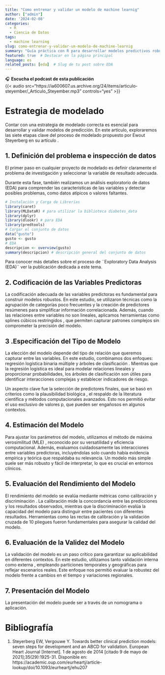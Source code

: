 ```yaml
---
title: "Como entrenar y validar un modelo de machine learnig"
author: ["admin"]
date: '2024-02-08'
categories:
  - R
  - Ciencia de Datos
tags:
  - machine learning
slug: como-entrenar-y-validar-un-modelo-de-machine-learnig
summary: "Guía práctica con R para desarrollar modelos predictivos robustos en entornos clínicos, siguiendo la metodología de Steyerberg"
featured: true  # Destacar en la página principal
language: es
related_posts: [eda]  # Slug de tu post sobre EDA
---
```


🎧 **Escucha el podcast de esta publicación**  
{{< audio src="https://ia600607.us.archive.org/24/items/articulo-steyember/_Articulo_Steyember.mp3" controls="yes" >}}  


# Estrategia de modelado

Contar con una estrategia de modelado correcta es esencial para desarrollar y validar modelos de predicción. En este artículo, exploraremos las siete etapas clave del proceso de modelado propuesto por Ewout Steyerberg en su artículo . 

## 1. Definición del problema e inspección de datos {#sec-1}

El primer paso en cualquier proyecto de modelado es definir claramente el problema de investigación y seleccionar la variable de resultado adecuada. 

Durante esta fase, también realizamos un análisis exploratorio de datos (EDA) para comprender las características de las variables y detectar posibles problemas, como datos atípicos o valores faltantes. 


```r
# Instalación y Carga de Librerías
library(caret)
library(MLDataR) # para utilizar la biblioteca diabetes_data
library(dplyr)
library(dlookr) # para EDA
library(predtools)
# Cargar el conjunto de datos
data("gusto")
gusto <- gusto
# EDA
descripcion <- overview(gusto)
summary(descripcion) # descripción general del conjunto de datos
```

Para conocer más detalles sobre el proceso de ¨Exploratory Data Analysis (EDA)¨ ver la publicación dedicada a este tema.


## 2. Codificación de las Variables Predictoras {#sec-2}

La codificación adecuada de las variables predictoras es fundamental para construir modelos robustos. En este estudio, se utilizaron técnicas como la agrupación de categorías poco frecuentes y la creación de predictores resúmenes para simplificar información correlacionada. Además, cuando las relaciones entre variables no son lineales, aplicamos herramientas como splines cúbicos restringidos , que permiten capturar patrones complejos sin comprometer la precisión del modelo.


## 3 .Especificación del Tipo de Modelo {#sec-3}

La elección del modelo depende del tipo de relación que queremos capturar entre las variables. En este estudio, combinamos dos enfoques: regresión logística binaria múltiple y árboles de clasificación . Mientras que la regresión logística es ideal para modelar relaciones lineales y proporcionar probabilidades, los árboles de clasificación son útiles para identificar interacciones complejas y establecer indicadores de riesgo.

Un aspecto clave fue la selección de predictores finales, que se basó en criterios como la plausibilidad biológica , el respaldo de la literatura científica y métodos computacionales avanzados. Esto nos permitió evitar el uso exclusivo de valores p, que pueden ser engañosos en algunos contextos.

## 4. Estimación del Modelo {#sec-4}

Para ajustar los parámetros del modelo, utilizamos el método de máxima verosimilitud (MLE) , reconocido por su versatilidad y eficiencia computacional. Además, evaluamos cuidadosamente las interacciones entre variables predictoras, incluyéndolas solo cuando había evidencia empírica y teórica que respaldaba su relevancia. Un modelo más simple suele ser más robusto y fácil de interpretar, lo que es crucial en entornos clínicos.

## 5. Evaluación del Rendimiento del Modelo {#sec-5}

El rendimiento del modelo se evalúa mediante métricas como calibración y discriminación . La calibración mide la concordancia entre las predicciones y los resultados observados, mientras que la discriminación evalúa la capacidad del modelo para distinguir entre pacientes con diferentes resultados. Herramientas como las rectas de calibración y la validación cruzada de 10 pliegues fueron fundamentales para asegurar la calidad del modelo.

## 6. Evaluación de la Validez del Modelo {#sec-6}

La validación del modelo es un paso crítico para garantizar su aplicabilidad en diferentes contextos. En este estudio, utilizamos tanto validación interna como externa , empleando particiones temporales y geográficas para reflejar escenarios reales. Este enfoque nos permitió evaluar la robustez del modelo frente a cambios en el tiempo y variaciones regionales.

## 7. Presentación del Modelo {#sec-7}

La presentación del modelo puede ser a través de un nomograma o aplicación.

# Bibliografía

1.  Steyerberg EW, Vergouwe Y. Towards better clinical prediction models: seven steps for development and an ABCD for validation. European Heart Journal [Internet]. 1 de agosto de 2014 [citado 9 de mayo de 2021];35(29):1925-31. Disponible en: https://academic.oup.com/eurheartj/article-lookup/doi/10.1093/eurheartj/ehu207
